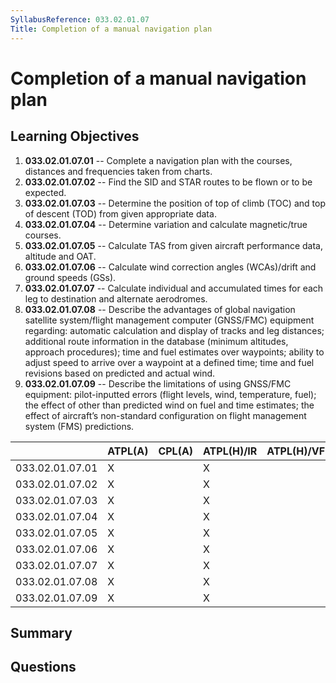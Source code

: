 ```yaml
---
SyllabusReference: 033.02.01.07
Title: Completion of a manual navigation plan
---
```


# Completion of a manual navigation plan

## Learning Objectives

1. **033.02.01.07.01** -- Complete a navigation plan with the courses, distances
   and frequencies taken from charts.
2. **033.02.01.07.02** -- Find the SID and STAR routes to be flown or to be
   expected.
3. **033.02.01.07.03** -- Determine the position of top of climb (TOC) and top
   of descent (TOD) from given appropriate data.
4. **033.02.01.07.04** -- Determine variation and calculate magnetic/true
   courses.
5. **033.02.01.07.05** -- Calculate TAS from given aircraft performance data,
   altitude and OAT.
6. **033.02.01.07.06** -- Calculate wind correction angles (WCAs)/drift and
   ground speeds (GSs).
7. **033.02.01.07.07** -- Calculate individual and accumulated times for each
   leg to destination and alternate aerodromes.
8. **033.02.01.07.08** -- Describe the advantages of global navigation satellite
   system/flight management computer (GNSS/FMC) equipment regarding: automatic
   calculation and display of tracks and leg distances; additional route
   information in the database (minimum altitudes, approach procedures); time
   and fuel estimates over waypoints; ability to adjust speed to arrive over a
   waypoint at a defined time; time and fuel revisions based on predicted and
   actual wind.
9. **033.02.01.07.09** -- Describe the limitations of using GNSS/FMC equipment:
   pilot-inputted errors (flight levels, wind, temperature, fuel); the effect of
   other than predicted wind on fuel and time estimates; the effect of
   aircraftʼs non-standard configuration on flight management system (FMS)
   predictions.

|                 | ATPL(A) | CPL(A) | ATPL(H)/IR | ATPL(H)/VFR | CPL(H) | IR  | CBIR(A) |
| --------------- | ------- | ------ | ---------- | ----------- | ------ | --- | ------- |
| 033.02.01.07.01 | X       |        | X          |             |        | X   | X       |
| 033.02.01.07.02 | X       |        | X          |             |        | X   | X       |
| 033.02.01.07.03 | X       |        | X          |             |        | X   | X       |
| 033.02.01.07.04 | X       |        | X          |             |        | X   | X       |
| 033.02.01.07.05 | X       |        | X          |             |        | X   | X       |
| 033.02.01.07.06 | X       |        | X          |             |        | X   | X       |
| 033.02.01.07.07 | X       |        | X          |             |        | X   | X       |
| 033.02.01.07.08 | X       |        | X          |             |        | X   | X       |
| 033.02.01.07.09 | X       |        | X          |             |        | X   | X       |

## Summary

## Questions
